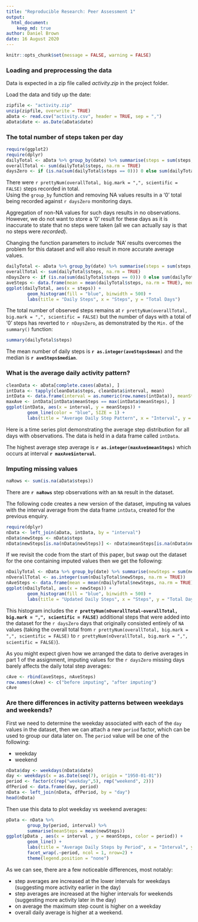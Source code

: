 ```yaml
---
title: "Reproducible Research: Peer Assessment 1"
output: 
  html_document:
    keep_md: true
author: Daniel Brown
date: 16 August 2020
---
```


```r
knitr::opts_chunk$set(message = FALSE, warning = FALSE)
```

### Loading and preprocessing the data

Data is expected in a zip file called *activity.zip* in the project folder.

Load the data and tidy up the date:

```r
zipfile <- "activity.zip"
unzip(zipfile, overwrite = TRUE) 
aData <- read.csv("activity.csv", header = TRUE, sep = ",")
aData$date <- as.Date(aData$date)
```

### The total number of steps taken per day

```r
require(ggplot2)
require(dplyr)
dailyTotal <- aData %>% group_by(date) %>% summarise(steps = sum(steps, na.rm = TRUE))
overallTotal <- sum(dailyTotal$steps, na.rm = TRUE)
daysZero <- if (is.na(sum(dailyTotal$steps == 0))) 0 else sum(dailyTotal$steps == 0)
```
  
There were `r prettyNum(overallTotal, big.mark = ",", scientific = FALSE)` steps recorded in total.  
Using the `group_by` function and removing NA values results in a '0' total being recorded against `r daysZero` monitoring days. 
  
Aggregation of non-NA values for such days results in no observations. However, we do not want to store a '0' result for these days as it is inaccurate to state that no steps were taken (all we can actually say is that no steps were *recorded*).  
  
Changing the function parameters to *include* 'NA' results overcomes the problem for this dataset and will also result in more accurate average values.

```r
dailyTotal <- aData %>% group_by(date) %>% summarise(steps = sum(steps, na.rm = FALSE))
overallTotal <- sum(dailyTotal$steps, na.rm = TRUE)
nDaysZero <- if (is.na(sum(dailyTotal$steps == 0))) 0 else sum(dailyTotal$steps == 0)
aveSteps <- data.frame(mean = mean(dailyTotal$steps, na.rm = TRUE), median = median(dailyTotal$steps, na.rm = TRUE))
ggplot(dailyTotal, aes(x = steps)) +
        geom_histogram(fill = "blue", binwidth = 500) +
        labs(title = "Daily Steps", x = "Steps", y = "Total Days")
```
  
The total number of observed steps remains at `r prettyNum(overallTotal, big.mark = ",", scientific = FALSE)` but the number of days with a total of '0' steps has reverted to `r nDaysZero`, as demonstrated by the `Min.` of the `summary()` function:
  
```r
summary(dailyTotal$steps)
```
  
The mean number of daily steps is **`r as.integer(aveSteps$mean)`** and the median is **`r aveSteps$median`**.  
  
  
### What is the average daily activity pattern?
  
```r
cleanData <- aData[complete.cases(aData), ]
intData <- tapply(cleanData$steps, cleanData$interval, mean)
intData <- data.frame(interval = as.numeric(row.names(intData)), meanSteps = intData, row.names = NULL)
maxAve <- intData[intData$meanSteps == max(intData$meanSteps), ]
ggplot(intData, aes(x = interval, y = meanSteps)) +
        geom_line(color = "blue", SIZE = 1) + 
        labs(title = "Average Daily Step Pattern", x = "Interval", y = "Average Steps")
```

Here is a time series plot demonstrating the average step distribution for all days with observations.  The data is held in a data frame called `intData`.
  
The highest average step average is **`r as.integer(maxAve$meanSteps)`** which occurs at interval **`r maxAve$interval`**.


### Imputing missing values

```r
naRows <- sum(is.na(aData$steps))
```
  
There are **`r naRows`** step observations with an `NA` result in the dataset. 

The following code creates a new version of the dataset, imputing `NA` values with the interval average from the data frame `intData`, created for the previous enquiry.
  
```r
require(dplyr)
nData <- left_join(aData, intData, by = "interval")
nData$newSteps <- nData$steps
nData$newSteps[is.na(nData$newSteps)] <- nData$meanSteps[is.na(nData$newSteps)]
```
  
If we revisit the code from the start of this paper, but swap out the dataset for the one containing imputed values then we get the following:  
  
```r
nDailyTotal <- nData %>% group_by(date) %>% summarise(newSteps = sum(newSteps, na.rm = TRUE))
nOverallTotal <- as.integer(sum(nDailyTotal$newSteps, na.rm = TRUE))
nAveSteps <- data.frame(mean = mean(nDailyTotal$newSteps, na.rm = TRUE), median = median(nDailyTotal$newSteps, na.rm = TRUE))
ggplot(nDailyTotal, aes(x = newSteps)) +
        geom_histogram(fill = "blue", binwidth = 500) +
        labs(title = "Updated Daily Steps", x = "Steps", y = "Total Days")
```
  
This histogram includes the **`r prettyNum(nOverallTotal-overallTotal, big.mark = ",", scientific = FALSE)`** additional steps that were added into the dataset for the `r daysZero` days that originally consisted entirely of `NA` values (taking the overall total from `r prettyNum(overallTotal, big.mark = ",", scientific = FALSE)` to `r prettyNum(nOverallTotal, big.mark = ",", scientific = FALSE)`).
  
As you might expect given how we arranged the data to derive averages in part 1 of the assignment, imputing values for the `r daysZero` missing days barely affects the daily total step averages:  
  
```r
cAve <- rbind(aveSteps, nAveSteps)
row.names(cAve) <- c("before imputing", "after imputing")
cAve
```
  
### Are there differences in activity patterns between weekdays and weekends?
  
First we need to determine the weekday associated with each of the `day` values in the dataset, then we can attach a new `period` factor, which can be used to group our data later on.  The `period` value will be one of the following:  
  
* weekday  
* weekend    
  
```r
nData$day <- weekdays(nData$date)
day <- weekdays(x = as.Date(seq(7), origin = "1950-01-01"))
period <- factor(c(rep("weekday",5), rep("weekend", 2)))
dfPeriod <- data.frame(day, period)
nData <- left_join(nData, dfPeriod, by = "day")
head(nData)
```
  
Then use this data to plot weekday vs weekend averages:  
  
```r
pData <- nData %>% 
        group_by(period, interval) %>%
        summarise(meanSteps = mean(newSteps))
ggplot(pData , aes(x = interval , y = meanSteps, color = period)) + 
        geom_line() + 
        labs(title = "Average Daily Steps by Period", x = "Interval", y = "Total Steps") + 
        facet_wrap(.~period, ncol = 1, nrow=2) +
        theme(legend.position = "none")
```
  
As we can see, there are a few noticeable differences, most notably:  
  
* step averages are increased at the lower intervals for weekdays (suggesting more activity earlier in the day)  
* step averages are increased at the higher intervals for weekends (suggesting more activity later in the day)  
* on average the maximum step count is higher on a weekday  
* overall daily average is higher at a weekend.  